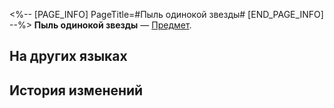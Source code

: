 <%-- [PAGE_INFO]
PageTitle=#Пыль одинокой звезды#
[END_PAGE_INFO] --%>
{{Предмет Инфобокс
|id          = 263
|Изображение = Предмет Пыль одинокой звезды.png
|Тип         = 
|Инвентарь   = Ценные предметы
|Редкость    = 5
|Эффект      = 
|Описание    = Можно обменять на награды в магазине «Подарок звёздной пыли».
|Источник1   = [[Арбитраж аномалий]]
|Источник2   = [[Магазин «Шутки сбываются»]]
}}
{{Описание|Странная планета Конверген-λ имеет непредсказуемую орбиту, а её обитатели порой смотрят в пустоту и ведут себя нелогично. КММ отправила сотрудников на разведку, но все они получили один и тот же странный ответ: «Потому что это *моих* рук дело». Наконец Гильдия эрудитов обнаружила влияние Пути Равновесия в кристаллитах планеты и потому смогла задать верный вопрос:<br />«Где ваше *я*?»<br />«Здесь и там».<br />Они указали на себя, а затем на несуществующий барицентр за пределами их мира, простирающийся в пустоту...<br /><br />''«...Они не смогут оказаться в смертельных объятиях двойной звезды, потому что они не способны обнять друг друга».''}}
'''Пыль одинокой звезды''' — [[Предмет]].

==На других языках==
{{На других языках
|en   = Lone Stardust
|zhs  = 孤星明尘
|zht  = 孤星明塵
|ja   = 孤星明塵
|ko   = 론스타 더스트
|es   = Polvo soliestelar
|fr   = Poussière solistellaire
|ru   = Пыль одинокой звезды
|th   = ธุลีดาวเดียวดาย
|vi   = Bụi Sao Cô Đơn
|de   = Einsamer Sternenstaub
|id   = Lone Stardust
|pt   = Poeira Estelar Solitária
}}

==История изменений==
{{История изменений|3.6}}